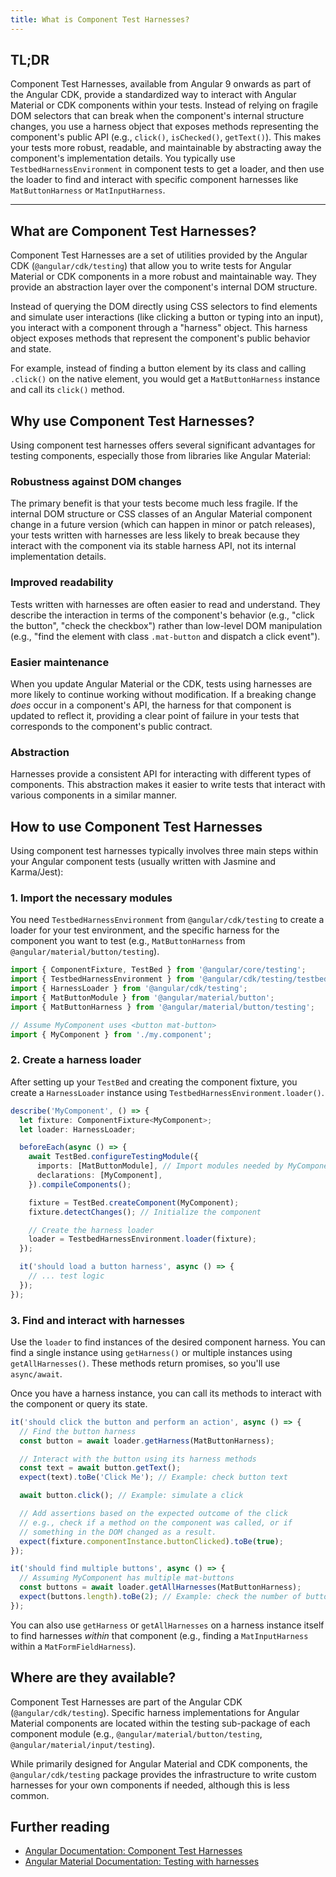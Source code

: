 ```yaml
---
title: What is Component Test Harnesses?
---
```


## TL;DR

Component Test Harnesses, available from Angular 9 onwards as part of the Angular CDK, provide a standardized way to interact with Angular Material or CDK components within your tests. Instead of relying on fragile DOM selectors that can break when the component's internal structure changes, you use a harness object that exposes methods representing the component's public API (e.g., `click()`, `isChecked()`, `getText()`). This makes your tests more robust, readable, and maintainable by abstracting away the component's implementation details. You typically use `TestbedHarnessEnvironment` in component tests to get a loader, and then use the loader to find and interact with specific component harnesses like `MatButtonHarness` or `MatInputHarness`.

---

## What are Component Test Harnesses?

Component Test Harnesses are a set of utilities provided by the Angular CDK (`@angular/cdk/testing`) that allow you to write tests for Angular Material or CDK components in a more robust and maintainable way. They provide an abstraction layer over the component's internal DOM structure.

Instead of querying the DOM directly using CSS selectors to find elements and simulate user interactions (like clicking a button or typing into an input), you interact with a component through a "harness" object. This harness object exposes methods that represent the component's public behavior and state.

For example, instead of finding a button element by its class and calling `.click()` on the native element, you would get a `MatButtonHarness` instance and call its `click()` method.

## Why use Component Test Harnesses?

Using component test harnesses offers several significant advantages for testing components, especially those from libraries like Angular Material:

### Robustness against DOM changes

The primary benefit is that your tests become much less fragile. If the internal DOM structure or CSS classes of an Angular Material component change in a future version (which can happen in minor or patch releases), your tests written with harnesses are less likely to break because they interact with the component via its stable harness API, not its internal implementation details.

### Improved readability

Tests written with harnesses are often easier to read and understand. They describe the interaction in terms of the component's behavior (e.g., "click the button", "check the checkbox") rather than low-level DOM manipulation (e.g., "find the element with class `.mat-button` and dispatch a click event").

### Easier maintenance

When you update Angular Material or the CDK, tests using harnesses are more likely to continue working without modification. If a breaking change _does_ occur in a component's API, the harness for that component is updated to reflect it, providing a clear point of failure in your tests that corresponds to the component's public contract.

### Abstraction

Harnesses provide a consistent API for interacting with different types of components. This abstraction makes it easier to write tests that interact with various components in a similar manner.

## How to use Component Test Harnesses

Using component test harnesses typically involves three main steps within your Angular component tests (usually written with Jasmine and Karma/Jest):

### 1. Import the necessary modules

You need `TestbedHarnessEnvironment` from `@angular/cdk/testing` to create a loader for your test environment, and the specific harness for the component you want to test (e.g., `MatButtonHarness` from `@angular/material/button/testing`).

```typescript
import { ComponentFixture, TestBed } from '@angular/core/testing';
import { TestbedHarnessEnvironment } from '@angular/cdk/testing/testbed';
import { HarnessLoader } from '@angular/cdk/testing';
import { MatButtonModule } from '@angular/material/button';
import { MatButtonHarness } from '@angular/material/button/testing';

// Assume MyComponent uses <button mat-button>
import { MyComponent } from './my.component';
```

### 2. Create a harness loader

After setting up your `TestBed` and creating the component fixture, you create a `HarnessLoader` instance using `TestbedHarnessEnvironment.loader()`.

```typescript
describe('MyComponent', () => {
  let fixture: ComponentFixture<MyComponent>;
  let loader: HarnessLoader;

  beforeEach(async () => {
    await TestBed.configureTestingModule({
      imports: [MatButtonModule], // Import modules needed by MyComponent
      declarations: [MyComponent],
    }).compileComponents();

    fixture = TestBed.createComponent(MyComponent);
    fixture.detectChanges(); // Initialize the component

    // Create the harness loader
    loader = TestbedHarnessEnvironment.loader(fixture);
  });

  it('should load a button harness', async () => {
    // ... test logic
  });
});
```

### 3. Find and interact with harnesses

Use the `loader` to find instances of the desired component harness. You can find a single instance using `getHarness()` or multiple instances using `getAllHarnesses()`. These methods return promises, so you'll use `async/await`.

Once you have a harness instance, you can call its methods to interact with the component or query its state.

```typescript
it('should click the button and perform an action', async () => {
  // Find the button harness
  const button = await loader.getHarness(MatButtonHarness);

  // Interact with the button using its harness methods
  const text = await button.getText();
  expect(text).toBe('Click Me'); // Example: check button text

  await button.click(); // Example: simulate a click

  // Add assertions based on the expected outcome of the click
  // e.g., check if a method on the component was called, or if
  // something in the DOM changed as a result.
  expect(fixture.componentInstance.buttonClicked).toBe(true);
});

it('should find multiple buttons', async () => {
  // Assuming MyComponent has multiple mat-buttons
  const buttons = await loader.getAllHarnesses(MatButtonHarness);
  expect(buttons.length).toBe(2); // Example: check the number of buttons
});
```

You can also use `getHarness` or `getAllHarnesses` on a harness instance itself to find harnesses _within_ that component (e.g., finding a `MatInputHarness` within a `MatFormFieldHarness`).

## Where are they available?

Component Test Harnesses are part of the Angular CDK (`@angular/cdk/testing`). Specific harness implementations for Angular Material components are located within the testing sub-package of each component module (e.g., `@angular/material/button/testing`, `@angular/material/input/testing`).

While primarily designed for Angular Material and CDK components, the `@angular/cdk/testing` package provides the infrastructure to write custom harnesses for your own components if needed, although this is less common.

## Further reading

- [Angular Documentation: Component Test Harnesses](https://angular.io/guide/testing/test-harnesses)
- [Angular Material Documentation: Testing with harnesses](https://material.angular.io/guide/testing/test-harnesses)
